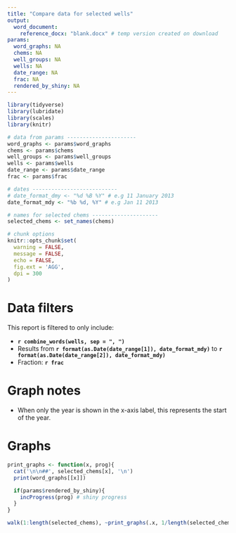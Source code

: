 ```yaml
---
title: "Compare data for selected wells"
output:
  word_document:
    reference_docx: "blank.docx" # temp version created on download
params:
  word_graphs: NA
  chems: NA
  well_groups: NA
  wells: NA
  date_range: NA
  frac: NA
  rendered_by_shiny: NA
---
```



```r
library(tidyverse)
library(lubridate)
library(scales)
library(knitr)

# data from params ----------------------
word_graphs <- params$word_graphs
chems <- params$chems
well_groups <- params$well_groups
wells <- params$wells
date_range <- params$date_range
frac <- params$frac

# dates ---------------------------
# date_format_dmy <- "%d %B %Y" # e.g 11 January 2013
date_format_mdy <- "%b %d, %Y" # e.g Jan 11 2013

# names for selected chems ---------------------
selected_chems <- set_names(chems)

# chunk options
knitr::opts_chunk$set(
  warning = FALSE,
  message = FALSE,
  echo = FALSE,
  fig.ext = 'AGG',
  dpi = 300
)

```


# Data filters

This report is filtered to only include:

* **`r combine_words(wells, sep = ", ")`**
* Results from **`r format(as.Date(date_range[1]), date_format_mdy)`** to **`r format(as.Date(date_range[2]), date_format_mdy)`**
* Fraction: **`r frac`**

# Graph notes

* When only the year is shown in the x-axis label, this represents the start of the year.

\newpage


# Graphs


```r

print_graphs <- function(x, prog){
  cat('\n\n##', selected_chems[x], '\n')
  print(word_graphs[[x]])

  if(params$rendered_by_shiny){
    incProgress(prog) # shiny progress
  }
}

walk(1:length(selected_chems), ~print_graphs(.x, 1/length(selected_chems)))

```
